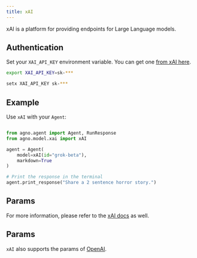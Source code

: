 ```yaml
---
title: xAI
---
```


xAI is a platform for providing endpoints for Large Language models.

## Authentication

Set your `XAI_API_KEY` environment variable. You can get one [from xAI here](https://console.x.ai/).

<CodeGroup>

```bash Mac
export XAI_API_KEY=sk-***
```

```bash Windows
setx XAI_API_KEY sk-***
```

</CodeGroup>

## Example

Use `xAI` with your `Agent`:

<CodeGroup>

```python agent.py

from agno.agent import Agent, RunResponse
from agno.model.xai import xAI

agent = Agent(
    model=xAI(id="grok-beta"),
    markdown=True
)

# Print the response in the terminal
agent.print_response("Share a 2 sentence horror story.")

```

</CodeGroup>

## Params

For more information, please refer to the [xAI docs](https://docs.x.ai/docs) as well.

## Params

<Snippet file="model-xai-params.mdx" />

`xAI` also supports the params of [OpenAI](/models/openai).
